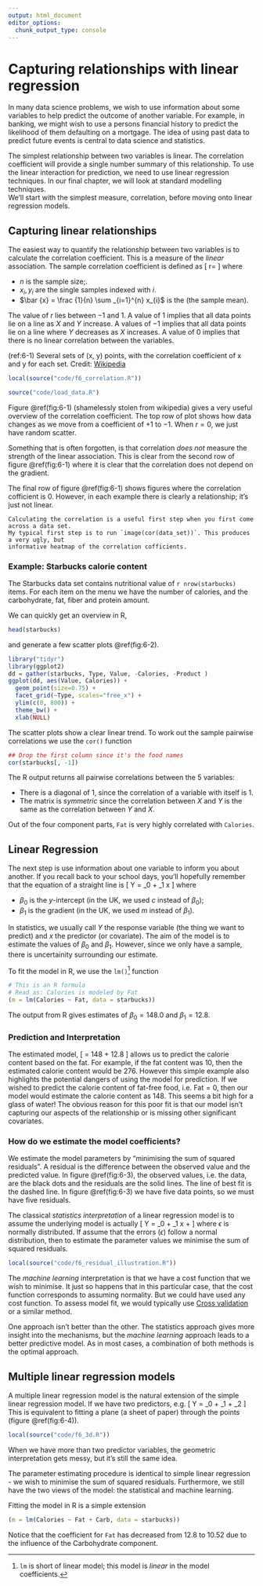 ```yaml
---
output: html_document
editor_options: 
  chunk_output_type: console
---
```

# Capturing relationships with linear regression {#chapter6}
<!-- (90 minutes) -->

In many data science problems, we wish to use information about some variables
to help predict the outcome of another variable. For example, in banking, we 
might wish to use a persons financial history to predict the likelihood of them defaulting
on a mortgage. The idea of using past data to predict future events is central 
to data science and statistics. 


The simplest relationship between two variables is linear. The 
correlation coefficient will provide a single number summary of this relationship.
To use the linear interaction for prediction, we need to use linear regression techniques.
In our final chapter, we will look at standard modelling techniques.  
We'll start with the simplest measure, correlation, before moving onto linear regression models.


## Capturing linear relationships

The easiest way to quantify the relationship between two variables is to calculate the
correlation coefficient. This is a measure of the _linear_ association. The sample correlation
coefficient is defined as
\[
r=\frac {\sum _{i=1}^{n}(x_{i}-{\bar {x}})(y_{i}-{\bar {y}})}{{\sqrt {\sum _{i=1}^{n}(x_{i}-{\bar {x}})^{2}}}{\sqrt {\sum _{i=1}^{n}(y_{i}-{\bar {y}})^{2}}}}
\]
where

 * $n$ is the sample size;.
 * $x_{i},y_{i}$ are the single samples indexed with $i$.
 * $\bar {x} = \frac {1}{n} \sum _{i=1}^{n} x_{i}$ is the  (the sample mean).

The value of $r$ lies between $-1$ and $1$. A value of $1$ implies that all
data points lie on a line as $X$ and $Y$ increase. A values of $-1$ implies that 
all data points lie on a line where $Y$ decreases as $X$ increases. 
A value of 0 implies that there is no linear correlation between the variables.

(ref:6-1) Several sets of (x, y) points, with the correlation coefficient of x and y for each set. Credit: [Wikipedia](https://en.wikipedia.org/wiki/Correlation_and_dependence)

```r
local(source("code/f6_correlation.R"))
```

```r
source("code/load_data.R")
```

Figure \@ref(fig:6-1) (shamelessly stolen from wikipedia) gives a very useful overview 
of the correlation coefficient. The top row of plot shows how data changes as we
move from a coefficient of $+1$ to $-1$. When $r = 0$, we just have random scatter.

Something that is often forgotten, is that correlation _does not_ measure the strength 
of the linear association. This is clear from the second row of figure \@ref(fig:6-1)
where it is clear that the correlation does not depend on the gradient.

The final row of figure \@ref(fig:6-1) shows figures where the correlation cofficient
is 0. However, in each example there is clearly a relationship; it's just not linear.

```block
Calculating the correlation is a useful first step when you first come across a data set. 
My typical first step is to run `image(cor(data_set))`. This produces a very ugly, but
informative heatmap of the correlation cofficients. 
```


### Example: Starbucks calorie content

The Starbucks data set contains nutritional value of `r nrow(starbucks)` items. 
For each item on the menu we have the number of calories, and the carbohydrate, fat, fiber and protein
amount. 


We can quickly get an overview in R, 

```r
head(starbucks)
```
and generate a few scatter plots \@ref(fig:6-2).
```r
library("tidyr")
library(ggplot2)
dd = gather(starbucks, Type, Value, -Calories, -Product )
ggplot(dd, aes(Value, Calories)) + 
  geom_point(size=0.75) + 
  facet_grid(~Type, scales="free_x") + 
  ylim(c(0, 800)) + 
  theme_bw() + 
  xlab(NULL)
```
The scatter plots show a clear linear trend. To work out the sample pairwise
correlations we use the `cor()` function
```r
## Drop the first column since it's the food names
cor(starbucks[, -1])
```
The R output returns all pairwise correlations between the 5 variables:

 * There is a diagonal of 1, since the correlation of a variable with itself is 1.
 * The matrix is _symmetric_ since the correlation between $X$ and $Y$ is the same
 as the correlation between $Y$ and $X$.

Out of the four component parts, `Fat` is very highly correlated with `Calories`.
 
## Linear Regression

The next step is use information about one variable to inform you about another. 
If you recall back to your school days, you'll hopefully remember that the
equation of a straight line is
\[
Y = \beta_0 + \beta_1 x
\]
where 

  * $\beta_0$ is the $y$-intercept (in the UK, we used $c$ instead of $\beta_0$);
  * $\beta_1$ is the gradient (in the UK, we used $m$ instead of $\beta_1$).
  
In statistics, we usually call $Y$ the response variable (the thing we want to predict) 
and $x$ the predictor (or covariate). The aim of the model is to estimate the
values of $\beta_0$ and $\beta_1$. However, since we only have a sample, there is uncertainity
surrounding our estimate.

To fit the model in R, we use the `lm()`^[`lm` is short of linear model; this model is _linear_ in the 
model coefficients.] function

```r
# This is an R formula
# Read as: Calories is modeled by Fat
(m = lm(Calories ~ Fat, data = starbucks))
```
The output from R gives estimates of $\beta_0 = 148.0$ and $\beta_1 = 12.8$.

### Prediction and Interpretation 

The estimated model,
\[
\text{Calories} = 148 + 12.8 \times \text{Fat}
\]
allows us to predict the calorie content based on the fat. For example, if the fat content
was 10, then the estimated calorie content would be 276. However this simple example also 
highlights the potential dangers of using the model for prediction. If we wished to predict the
calorie content of fat-free food, i.e. $\text{Fat} = 0$, then our model would estimate the calorie
content as $148$. This seems a bit high for a glass of water! The obvious reason for this 
poor fit is that our model isn't capturing our aspects of the relationship or is missing 
other significant covariates.

### How do we estimate the model coefficients?

We estimate the model parameters by "minimising the sum of squared residuals". A
residual is the difference between the observed value and the predicted 
value. In figure \@ref(fig:6-3), the observed values, i.e. the data, are the
black dots and the residuals are the solid lines. The line of best fit is the dashed line.
In figure \@ref(fig:6-3) we have five data points, so we must have five residuals. 

The classical _statistics interpretation_ of a linear regression model is to assume the
underlying model is actually
\[
Y = \beta_0 + \beta_1 x + \epsilon
\]
where $\epsilon$ is normally distributed. If assume that the errors ($\epsilon$) follow
a normal distribution, then to estimate the parameter values we minimise the sum of squared 
residuals. 

```r
local(source("code/f6_residual_illustration.R"))
```

The _machine learning_ interpretation is that we have a cost function that we wish to minimise. 
It just so happens that in this particular case, that the cost function corresponds to 
assuming normality. But we could have used any cost function. To assess model fit, 
we would typically use [Cross validation](https://en.wikipedia.org/wiki/Cross-validation_(statistics))
or a similar method.

One approach isn't better than the other. The statistics approach gives more insight 
into the mechanisms, but the _machine learning_ approach leads to a better predictive model.
As in most cases, a combination of both methods is the optimal approach.

## Multiple linear regression models

A multiple linear regression model is the natural extension of the simple linear 
regression model. If we have two predictors, e.g.
\[
Y = \beta_0 + \beta_1 \text{Fat} + \beta_2 \text{Carb}
\]
This is equivalent to fitting a plane (a sheet of paper) through the points (figure \@ref(fig:6-4)).

```r
local(source("code/f6_3d.R"))
```
When we have more than two predictor variables, the geometric interpretation 
gets messy, but it's still the same idea.

The parameter estimating procedure is identical to simple linear regression - we wish to minimise
the sum of squared residuals. Furthermore, we still have the two views of the model: the 
statistical and machine learning.

Fitting the model in R is a simple extension

```r
(m = lm(Calories ~ Fat + Carb, data = starbucks))
```
Notice that the coefficient  for `Fat` has decreased from 12.8 to 10.52 due to the influence
of the Carbohydrate component.

<!-- Correlation: linear relationship between two variables -->
<!-- Examples -->
<!-- Exercise / Q&A -->
<!-- Simple linear regression -->
<!-- Assumptions -->
<!-- Residuals: Observed - expected -->
<!-- Examples -->
<!-- Exercise / Q&A -->

